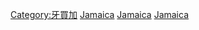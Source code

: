 {{Commonscat|History of Jamaica}}

[[Category:牙買加|Category:牙買加]]
[[Category:加勒比地区历史|Jamaica]]
[[Category:北美洲各国历史‎|Jamaica]]
[[Category:各島嶼歷史|Jamaica]]